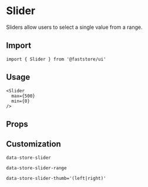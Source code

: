 
# Slider

Sliders allow users to select a single value from a range.

## Import

```tsx
import { Slider } from '@faststore/ui'
```

## Usage

```tsx live
<Slider
  max={500}
  min={0}
/>
```

## Props

<PropsComponent
    name="testId"
    type= "string"
    description="ID to find this component in testing tools (e.g.: cypress, testing library, and jest)."
    defaultValue="store-slider"
/>

## Customization

`data-store-slider`

`data-store-slider-range`

`data-store-slider-thumb='(left|right)'`